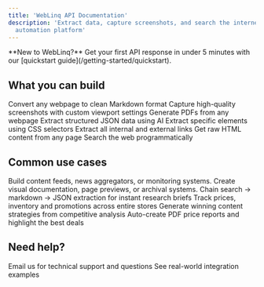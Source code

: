 ```yaml
---
title: 'WebLinq API Documentation'
description: 'Extract data, capture screenshots, and search the internet with our web scraping and browser
  automation platform'
---
```


<Note>
  **New to WebLinq?** Get your first API response in under 5 minutes with our [quickstart
  guide](/getting-started/quickstart).
</Note>

## What you can build

<CardGroup cols={2}>

<Card title="Markdown Extraction" icon="markdown" href="/api-reference/web/extract-markdown-from-a-web-page">
  Convert any webpage to clean Markdown format
</Card>
<Card title="Screenshot Capture" icon="camera" href="/api-reference/web/take-a-screenshot-of-a-web-page">
  Capture high-quality screenshots with custom viewport settings
</Card>
<Card title="PDF Generation" icon="file" href="/api-reference/web/generate-pdf-from-a-web-page">
  Generate PDFs from any webpage
</Card>
<Card
  title="Structured Data Extraction"
  icon="layout-template"
  href="/api-reference/web/extract-structured-data-from-a-web-page"
>
  Extract structured JSON data using AI
</Card>
<Card title="Web Scraping" icon="bug" href="/api-reference/web/scrape-specific-elements-from-a-web-page">
  Extract specific elements using CSS selectors
</Card>
<Card title="Link Extraction" icon="link" href="/api-reference/web/extract-links-from-a-web-page">
  Extract all internal and external links
</Card>
<Card title="Raw HTML Content" icon="square-code" href="/api-reference/web/get-raw-html-content-from-a-web-page">
  Get raw HTML content from any page
</Card>
<Card title="Web Search" icon="globe" href="/api-reference/web/search-the-web">
  Search the web programmatically
</Card>

</CardGroup>

## Common use cases

<CardGroup cols={2}>
  <Card title="Content Aggregation" icon="rss" href="/api-reference/web/extract-markdown-from-a-web-page">
    Build content feeds, news aggregators, or monitoring systems.
  </Card>
  <Card title="Visual Documentation" icon="album" href="/api-reference/web/take-a-screenshot-of-a-web-page">
    Create visual documentation, page previews, or archival systems.
  </Card>
  <Card title="Research Workflow Automation" icon="sparkles" href="/guides/workflow-automation">
    Chain search → markdown → JSON extraction for instant research briefs
  </Card>
  <Card title="E-commerce Store Monitoring" icon="shopping-cart" href="/guides/ecommerce-use-cases">
    Track prices, inventory and promotions across entire stores
  </Card>
  <Card title="Content Intelligence Pipeline" icon="chart-area" href="/guides/workflow-automation#content-intelligence">
    Generate winning content strategies from competitive analysis
  </Card>
  <Card title="Price Comparison Reports" icon="dollar-sign" href="/guides/ecommerce-use-cases#price-report-pdf">
    Auto-create PDF price reports and highlight the best deals
  </Card>
</CardGroup>

## Need help?

<CardGroup cols={2}>
  <Card title="Get Support" icon="mail" href="mailto:support@weblinq.dev">
    Email us for technical support and questions
  </Card>
  <Card title="View Examples" icon="code" href="/guides">
    See real-world integration examples
  </Card>
</CardGroup>
